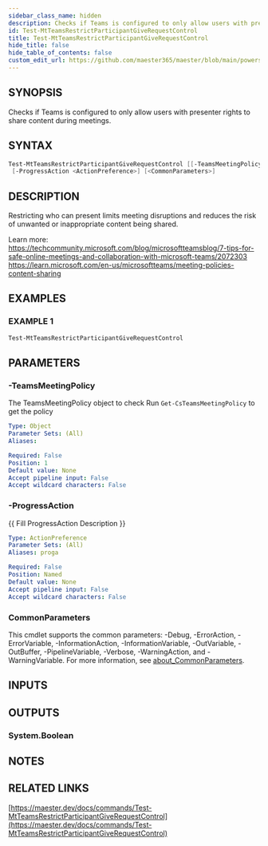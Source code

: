 ```yaml
---
sidebar_class_name: hidden
description: Checks if Teams is configured to only allow users with presenter rights to share content during meetings.
id: Test-MtTeamsRestrictParticipantGiveRequestControl
title: Test-MtTeamsRestrictParticipantGiveRequestControl
hide_title: false
hide_table_of_contents: false
custom_edit_url: https://github.com/maester365/maester/blob/main/powershell/public/Test-MtTeamsRestrictParticipantGiveRequestControl.ps1
---
```


## SYNOPSIS

Checks if Teams is configured to only allow users with presenter rights to share content during meetings.

## SYNTAX

```powershell
Test-MtTeamsRestrictParticipantGiveRequestControl [[-TeamsMeetingPolicy] <Object>]
 [-ProgressAction <ActionPreference>] [<CommonParameters>]
```

## DESCRIPTION

Restricting who can present limits meeting disruptions and reduces the risk of unwanted or inappropriate content being shared.

Learn more:
https://techcommunity.microsoft.com/blog/microsoftteamsblog/7-tips-for-safe-online-meetings-and-collaboration-with-microsoft-teams/2072303
https://learn.microsoft.com/en-us/microsoftteams/meeting-policies-content-sharing

## EXAMPLES

### EXAMPLE 1

```powershell
Test-MtTeamsRestrictParticipantGiveRequestControl
```

## PARAMETERS

### -TeamsMeetingPolicy

The TeamsMeetingPolicy object to check
Run `Get-CsTeamsMeetingPolicy` to get the policy

```yaml
Type: Object
Parameter Sets: (All)
Aliases:

Required: False
Position: 1
Default value: None
Accept pipeline input: False
Accept wildcard characters: False
```

### -ProgressAction

\{\{ Fill ProgressAction Description \}\}

```yaml
Type: ActionPreference
Parameter Sets: (All)
Aliases: proga

Required: False
Position: Named
Default value: None
Accept pipeline input: False
Accept wildcard characters: False
```

### CommonParameters

This cmdlet supports the common parameters: -Debug, -ErrorAction, -ErrorVariable, -InformationAction, -InformationVariable, -OutVariable, -OutBuffer, -PipelineVariable, -Verbose, -WarningAction, and -WarningVariable. For more information, see [about_CommonParameters](http://go.microsoft.com/fwlink/?LinkID=113216).

## INPUTS

## OUTPUTS

### System.Boolean

## NOTES

## RELATED LINKS

[https://maester.dev/docs/commands/Test-MtTeamsRestrictParticipantGiveRequestControl](https://maester.dev/docs/commands/Test-MtTeamsRestrictParticipantGiveRequestControl)
